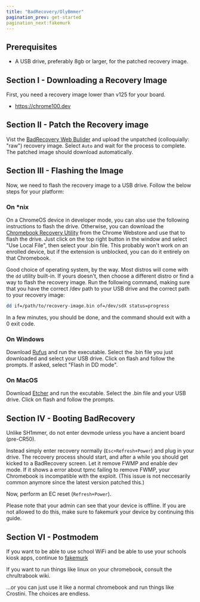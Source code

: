 ```yaml
---
title: "BadRecovery/OlyBmmer"
pagination_prev: get-started
pagination_next:fakemurk
---
```


## Prerequisites
- A USB drive, preferably 8gb or larger, for the patched recovery image.

## Section I - Downloading a Recovery Image

First, you need a recovery image lower than v125 for your board.

- https://chrome100.dev

## Section II - Patch the Recovery image

Vist the [BadRecovery Web Bulider](https://binbashbanana.github.io/badrecovery) and upload the unpatched (colloquially: "raw") recovery image. Select `Auto` and wait for the process to complete. The patched image should download automatically.

## Section III - Flashing the Image

Now, we need to flash the recovery image to a USB drive. Follow the below steps for your platform:

### On *nix

On a ChromeOS device in developer mode, you can also use the following instructions to flash the drive. Otherwise, you can download the [Chromebook Recovery Utility](https://chromewebstore.google.com/detail/chromebook-recovery-utili/pocpnlppkickgojjlmhdmidojbmbodfm) from the Chrome Webstore and use that to flash the drive. Just click on the top right button in the window and select "Use Local File", then select your .bin file. This probably won't work on an enrolled device, but if the extension is unblocked, you can do it entirely on that Chromebook.

Good choice of operating system, by the way. Most distros will come with the `dd` utility built-in. If yours doesn't, then choose a different distro or find a way to flash the recovery image. Run the following command, making sure that you have the correct /dev path to your USB drive and the correct path to your recovery image:

```sh
dd if=/path/to/recovery-image.bin of=/dev/sdX status=progress
```

In a few minutes, you should be done, and the command should exit with a 0 exit code.

### On Windows

Download [Rufus](https://rufus.ie/) and run the executable. Select the .bin file you just downloaded and select your USB drive. Click on flash and follow the prompts. If asked, select "Flash in DD mode".

### On MacOS

Download [Etcher](https://www.balena.io/etcher) and run the excutable. Select the .bin file and your USB drive. Click on flash and follow the prompts.

## Section IV - Booting BadRecovery

Unlike SH1mmer, do not enter devmode unless you have a ancient board (pre-CR50).

Instead simply enter recovery normally (`Esc+Refresh+Power`) and plug in your drive. The recovery process should start, and after a while you should get kicked to a BadRecovery screen. Let it remove FWMP and enable dev mode. If it shows a error about tpmc failing to remove FWMP, your Chromebook is incompatible with the exploit. (This issue is not neccesarily common anymore since the latest version patched this.)

Now, perform an EC reset (`Refresh+Power`).

Please note that your admin can see that your device is offline. If you are not allowed to do this, make sure to fakemurk your device by continuing this guide.

## Section VI - Postmodem

If you want to be able to use school WiFi and be able to use your schools kiosk apps, continue to [fakemurk](fakemurk)

If you want to run things like linux on your chromebook, consult the chrultrabook wiki.

...or you can just use it like a normal chromebook and run things like Crostini. The choices are endless.
